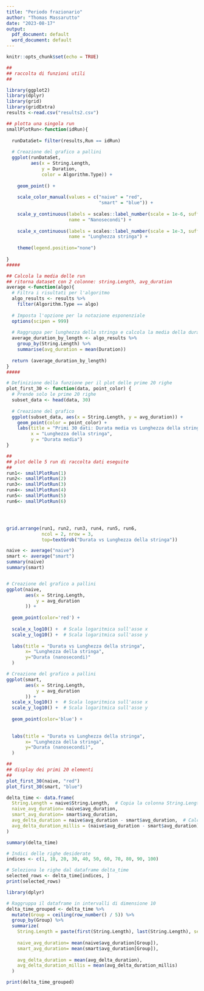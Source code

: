 ```yaml
---
title: "Periodo frazionario"
author: "Thomas Massarutto"
date: "2023-08-17"
output:
  pdf_document: default
  word_document: default
---
```


```r
knitr::opts_chunk$set(echo = TRUE)
```

```r
##
## raccolta di funzioni utili
##

library(ggplot2)
library(dplyr)
library(grid)
library(gridExtra)
results <-read.csv("results2.csv")

## plotta una singola run 
smallPlotRun<-function(idRun){
  
  runDataSet= filter(results,Run == idRun)
  
  # Creazione del grafico a pallini
  ggplot(runDataSet, 
         aes(x = String.Length, 
             y = Duration, 
             color = Algorithm.Type)) +
    
    geom_point() +
    
    scale_color_manual(values = c("naive" = "red", 
                                  "smart" = "blue")) +
    
    scale_y_continuous(labels = scales::label_number(scale = 1e-6, suffix = "M"),
                       name = "Nanosecondi") +
    
    scale_x_continuous(labels = scales::label_number(scale = 1e-3, suffix = "K"),
                       name = "Lunghezza stringa") +
    
    theme(legend.position="none")
  
}
#####

## Calcola la media delle run
## ritorna dataset con 2 colonne: string.Length, avg_duration
average <-function(algo){
  # Filtra i risultati per l'algoritmo 
  algo_results <- results %>%
    filter(Algorithm.Type == algo)
  
  # Imposta l'opzione per la notazione esponenziale
  options(scipen = 999)
  
  # Raggruppa per lunghezza della stringa e calcola la media della durata
  average_duration_by_length <- algo_results %>%
    group_by(String.Length) %>%
    summarise(avg_duration = mean(Duration))
  
  return (average_duration_by_length)
}
#####

# Definizione della funzione per il plot delle prime 20 righe
plot_first_30 <- function(data, point_color) {
  # Prende solo le prime 20 righe
  subset_data <- head(data, 30)
  
  # Creazione del grafico
  ggplot(subset_data, aes(x = String.Length, y = avg_duration)) +
    geom_point(color = point_color) +
    labs(title = "Primi 30 dati: Durata media vs Lunghezza della stringa",
         x = "Lunghezza della stringa",
         y = "Durata media")
}

```


```r
##
## plot delle 5 run di raccolta dati eseguite
##
run1<- smallPlotRun(1)
run2<- smallPlotRun(2)
run3<- smallPlotRun(3)
run4<- smallPlotRun(4)
run5<- smallPlotRun(5)
run6<- smallPlotRun(6)




grid.arrange(run1, run2, run3, run4, run5, run6, 
             ncol = 2, nrow = 3, 
             top=textGrob("Durata vs Lunghezza della stringa"))


```

```r
naive <- average("naive")
smart <- average("smart")
summary(naive)
summary(smart)


# Creazione del grafico a pallini
ggplot(naive, 
       aes(x = String.Length, 
           y = avg_duration 
       )) +
  
  geom_point(color='red') +
  
  scale_x_log10() +  # Scala logaritmica sull'asse x
  scale_y_log10() +  # Scala logaritmica sull'asse y
  
  labs(title = "Durata vs Lunghezza della stringa",
       x= "Lunghezza della stringa",
       y="Durata (nanosecondi)"
  )

# Creazione del grafico a pallini
ggplot(smart, 
       aes(x = String.Length, 
           y = avg_duration 
       )) +
  scale_x_log10() +  # Scala logaritmica sull'asse x
  scale_y_log10() +  # Scala logaritmica sull'asse y
  
  geom_point(color='blue') +
  
  
  labs(title = "Durata vs Lunghezza della stringa",
       x= "Lunghezza della stringa",
       y="Durata (nanosecondi)",
  )
```


```r
##
## display dei primi 20 elementi
##
plot_first_30(naive, "red")
plot_first_30(smart, "blue")


```

```r
delta_time <- data.frame(
  String.Length = naive$String.Length,  # Copia la colonna String.Length da naive
  naive_avg_duration= naive$avg_duration,
  smart_avg_duration= smart$avg_duration,
  avg_delta_duration = naive$avg_duration - smart$avg_duration,  # Calcola la differenza delle durate
  avg_delta_duration_millis = (naive$avg_duration - smart$avg_duration)/ 100000  # millisecondi
)

summary(delta_time)

# Indici delle righe desiderate
indices <- c(1, 10, 20, 30, 40, 50, 60, 70, 80, 90, 100)

# Seleziona le righe dal dataframe delta_time
selected_rows <- delta_time[indices, ]
print(selected_rows)

```

```r
library(dplyr)

# Raggruppa il dataframe in intervalli di dimensione 10
delta_time_grouped <- delta_time %>%
  mutate(Group = ceiling(row_number() / 5)) %>%
  group_by(Group) %>%
  summarize(
    String.Length = paste(first(String.Length), last(String.Length), sep = "-"),
    
    naive_avg_duration= mean(naive$avg_duration[Group]),
    smart_avg_duration= mean(smart$avg_duration[Group]),
    
    avg_delta_duration = mean(avg_delta_duration),
    avg_delta_duration_millis = mean(avg_delta_duration_millis)
  )

print(delta_time_grouped)


```